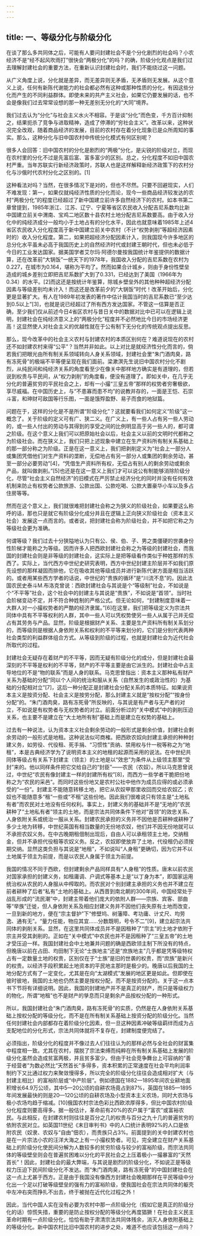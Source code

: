 ```yaml
---
---
---
```

title: 一、等级分化与阶级分化
---




在谈了那么多共同体之后，可能有人要问封建社会不是个分化剧烈的社会吗？小农经济不是“经不起风吹雨打”很快会“两极分化”的吗？的确，阶级分化观点是我们过去理解封建社会的重要方法，在重新认识封建社会时，我们不能绕过这一问题。

从广义角度上说，分化就是差异，而无差异则无矛盾，无矛盾则无发展。从这个意义上说，任何有新陈代谢能力的社会都必然有这种或那种性质的分化，有因这些分化而产生的不同利益群体。即使未来的共产主义社会，如果它仍要发展的话，也不会是像我们过去常常设想的那一种无差别无分化的“大同”境界。

我们过去认为“分化”与社会主义水火不相容。于是谈“分化”而色变，千方百计抑制之，结果扼杀了竞争与进取精神，造成了停滞的“穷社会主义”。改革以来，这种状况完全改观，随着商品经济的发展，目前的农村存在着分化现象已是众所周知的事实。那么，这种分化与旧中国农村中传统分化模式有何区别呢？

很多人会回答：旧中国农村的分化是剧烈的“两极”分化，是尖锐的阶级对立，而现在农村里的分化不过是先富后富、富多富少的区别。总之，分化程度不如旧中国农村严重。当年苏联实行新经济政策时，苏联人也是这样解释新经济政策下的农村分化与沙俄时代农村分化之区别的。[1]

这种看法对吗？当然，在很多情况下是对的，但也不尽然。只要不回避现实，人们不难发现：第一，如果仅就纯经济性质的分化而论，现今一些商品经济较发达的农村“两极分化”的程度已经超过了新中国建立前许多自然经济下的农村。如本书第二章曾提到，1985年浙江、江苏、辽宁、宁夏等省区农民收入分配吉尼系数均比新中国建立前关中渭南、宝鸡二地区数十县农村土地分配吉尼系数要高。由于收入分化中的纯经济成分一般均小于土地占有的分化水平，因此也就意味着1985年上述4省区农民收入分化程度高于新中国建立前关中农村（不计“权势剥削”等超经济因素时的）收入分化程度。第二，如果把超经济分配因素计入，则我国现今许多地区的总分化水平虽未必高于我国历史上的自然经济时代或封建王朝时代，但也未必低于今日的工业发达国家。据美国学者艾尔玛·阿德尔曼按我国统计年鉴提供的数据计算，还在改革前“大锅饭”一统天下的1978年，我国收入分配的吉尼系数在农村为0.227，在城市为0.164，堪称为平均了。然而如果合计城乡，则由于身份性壁垒造成的城乡差别立即把吉尼系数扩大到了0.331，已经达到了美国（1966年为0.34）的水平。[2]而这还是按统计年鉴算，除城乡壁垒外的其他种种超经济分配因素与等级差别均未计入！而这还是改革前夕的“大锅饭”时代！改革开始后，分化更是显著扩大。有人在1989年初发表的著作中估计我国当时的吉尼系数已“至少达到0.5以上”[3]，也就是说已经超过了所有西方发达国家。不管这一估算是否正确，至少我们仅从前述今日4省区农村与昔日关中的数据对比中已可以在逻辑上说明，封建社会在纯经济意义上的“两极分化”程度并不必然地比今日的市场经济更高！这显然使人对社会主义的优越性就在于公有制下无分化的传统观点提出反思。

那么，现今改革中的社会主义农村与封建农村的本质区别何在？难道说现在的农村还不如封建农村来得“公平”？当然并非如此。以上对比是就经济性分化而言的，倘若我们把眼光由所有制关系领域转向人身关系领域，封建社会里“朱门酒肉臭，路有冻死骨”的极端不平等便呈现在我们面前。梁漱溟先生说旧中国农村分化不剧烈，从纯民间和纯经济关系的角度看至少在像关中那样地方确实是有道理的，但若说到权贵与平民间，从“权力剥削”的角度看，便没有道理了。即如关中，在几乎无分化的普遍贫穷的平民社会之上，却有一小撮“三皇五帝”那样的权势者穷奢极欲，享尽威福。在中国历史上，与“不患寡而患不均”的说教并存的，一面是王恺、石崇斗富，和珅财可敌国等行乐图，一面是饿殍盈野、易子而食的地狱篇。

问题在于，这样的分化是不是所谓“阶级分化”？这就要看我们如何定义“阶级”这一概念了。关于阶级的定义可有广、狭二义。在广义上，有一些人占有另一些人劳动的，或一些人付出的劳动与其得到的享受之间的比例明显高于另一些人的，都可谓之阶级。在这个意义上我们可以把原始社会以后，社会主义以前的文明时代都称之为阶级社会。而在狭义上，我们只把上述现象中建立在生产资料所有制关系基础上的那一部分称之为阶级。正是在这一意义上，我们把剥削定义为“社会上一部分人或集团凭借他们对生产资料的垄断，无偿地占有另一部分人或集团的剩余劳动，甚至一部分必要劳动”[4]，“凭借生产资料所有权，无偿占有别人的剩余劳动或剩余产品，就叫做剥削。”[5]也还是在这一意义上我们才可以说公有制能够消除阶级分化，尽管“社会主义自然经济”的旧模式在严厉禁止经济分化的同时并没有任何有效机制来防止有权势者公款旅游、公款出国、公款吃喝、公款大置豪华小车以及多占住房等等。

然而在这个意义上，我们就很难把封建社会称之为狭义的阶级社会，如果要这么称呼的话，那也只是就它有阶级分化成分并且在逻辑上正向狭义阶级社会（资本主义社会）发展这一点而言的。或者说，把封建社会称为阶级社会，并不如把它称之为等级社会更为准确。

何谓等级？我们过去十分狭隘地认为只有公、侯、伯、子、男之类僵硬的世袭身份性阶梯才能称之为等级。因而许多人把西欧封建社会称之为等级的封建社会，而我国的封建社会则是非等级的封建社会，这实际上是把等级看作类似于种姓那样的东西了。实际上，当代西方中世纪史研究表明，西方中世纪封建主阶层并不如我们原先设想的那样凝固而排他，它在吸收其他等级成员并进行新陈代谢方面是相当活跃的。或者用某些西方学者的话说，中世纪的“贵族的循环”是“川流不息”的。因此法国农民史泰斗M.布洛克曾说：西欧封建社会与其说是个“等级制”社会，不如说是个“不平等”社会，这个社会中的封建主与其说是“贵族”，不如说是“首领”。当时社会阶梯变动不定，并不符合种姓制的严格公式。但无论如何，“封建制度意味着一大群人对一小撮权势者的严酷的经济隶属。”[6]在这里，我们把等级定义为宗法共同体中具有不平等权利的人群，其中一些人可以凭权势使另一些人从属于己并无偿占有其劳务与产品。显然，阶级是根据财产关系、主要是生产资料所有制关系划分的，而等级则是根据人身依附关系和权利的不平等来划分的，它们是分别代表两种社会类型的利益群体组合方式。从等级到阶级的过程，也就是封建社会为近代社会所取代的过程。

封建社会无疑存在着财产的不平等，因而无疑有阶级分化的成分，但是封建社会最深刻的不平等是权利的不平等，财产的不平等主要是由它派生的。封建社会中占主导地位的不是“物的联系”而是人身的联系。马克思曾指出：资本主义那种私有财产关系为基础的分配“同以个人间的统治和服从关系（自然发生的或政治性的）为基础的分配相对立”[7]，这后一种分配正是封建社会分配关系的本质特征。如果说资本主义是按资分配、社会主义是按劳分配，那么封建主义就是“按权分配”“按身份分配”的。“朱门酒肉臭，路有冻死骨”所反映的，与其说是有产者与无产者的对立，不如说是有权势者与无权势者的对立。前面分析过的“关中模式”中的剥削压迫关系，也主要不是建立在“大土地所有制”基础上而是建立在权势的基础上。

过去有一种说法，认为资本主义社会剩余劳动的一般形式是剩余价值，封建社会剩余劳动的一般形式是地租。这种说法似可商榷。把西欧农奴向封建主承担的种种封建义务，如劳役、代役租、死手捐、“习惯性”贡纳、禁用权与什一税等称之为“地租”，本是古典经济学为了说明资本主义的地租的起源而采用的说法。在中世纪共同体等级占有关系下封建主（领主）的土地是以“效忠”为条件从上级领主那里“受封”来的。他以同样条件把它交给自己的“封臣”——农民（农奴）。所以马克思曾说过，中世纪“农民有像封建主一样的封建所有权”[8]，而西方一些学者干脆把份地称之为“农民的采邑”。而同时这些份地又是农村公社中他作为成员应得的或必须承受的“一份”。封建主不能随意转移土地，把它从农奴甲那里收回而交给农奴乙；农奴也不能随意多“租”一些或“不租”这些份地。因此我们很难说只有领主是“土地私有者”而农民对土地没有任何权利。事实上，封建义务的基础并不是“无地的”农民耕种了“土地私有者”领主的土地，而是宗法共同体条件下他对“首领”的效忠关系、人身依附关系或统治一服从关系。封建农民承担的义务并不因他是否耕种或耕种了多少土地为转移，中世纪英国有相当数量的无份地农奴，他们并不因无份地就可以不承担农奴义务。在中古晚期租佃制出现后，自由人可以承租领主土地，交纳租金，但并不承担代役租等农奴义务。反之，农奴即使放弃了土地，代役租仍必须按期交纳。显然这类负担与其说是“地租”，不如说叫“人身租”更确切，因为它并不以土地属于领主为前提，而是以农民人身属于领主为前提。

我国的情况不同于西欧，但封建剩余产品同样具有“人身租”的性质。唐末以前农民对国家承担的封建义务，如租庸调、户调式等基本上是“以丁身为本”，即国家运用统治权从农民的人身服从中榨取的。而农民对个别封建主承担的义务也并不建立在前者耕种了后者“私有”土地的基础上。从西晋到南北朝的300年间，中国经常处于战乱形成的“流民潮”中，封建主带着他们庞大的依附人群——宗族、宾客、部曲等“举族”迁徙，但人身依附关系及相应封建义务并不因他们丧失原有土地而改变，一旦到新的地方，便在“宗主督护”下“修壁坞、树藩障、考功庸、计丈尺、均劳逸、通有无”。“量力任能，物应其宜……分数既明，号令不二”[9]，建立起宗法共同体的剥削关系。显然，在这里共同体成员并不是因租种了“宗主”的土地才依附于宗主并受其剥削的。正如在“关中模式”中农民也并不是因租种了“三皇五帝”的土地才受压迫一样。我国封建社会中土地兼并问题的确是西欧领主制下所没有的特点，但晚唐以前在占田、均田制下无论“士族地主”还是“庶族地主”几乎都是凭等级特权占有一定数量土地的权贵，区别仅在于“士族”是旧的世袭的权贵，而“庶族”是新兴的权贵。以经济手段积累起土地资本的平民地主那时是极少的。晚唐以后我国的土地分配方式有了一定变化，尤其是在向“太湖模式”发展的地区更是如此。但即使在彼时彼地，我国的土地也仍然主要是按权分配，而不是按资分配的。关于这一点本书下节将有详细说明。因此，我国的封建地产并不是真正的财产，而只是等级权力的物化，所谓“地租”也不是财产的孳息而只是剩余产品按权分配的一种形式。

所以，我国封建社会“朱门酒肉臭，路有冻死骨”的实质，仍然是在人身依附关系基础上按权分配的等级分化，而不是在所有制关系基础上按资分配的阶级分化。当然任何封建社会内部都存在着阶级分化因素，但一旦这种因素冲破等级羁绊而成为占支配地位的分化形式，宗法共同体就将不复存在，封建制度便完结了。

必须指出，阶级分化的程度并不像过去人们往往认为的那样必然与全社会的财富集中程度相一致。尤其在农村，摆脱了宗法束缚而纯粹在所有制关系基础上发展的阶级分化虽然会造成贫富两极，并且贫多富少。但由于社会竞争舞台上可容纳的“善于经营者”为数必然比“天然首长”多得多，资本积累的正常速度在社会平均利润率制约下又比通过权力来聚敛慢得多，所以完全的阶级分化往往会造成相对扩大（与封建主相比）的富裕阶层或“中产阶层”。例如德国在1882—1895年间农业耕地面积增长64.9万公顷，其中5—20公顷的自耕农场竟占到87%，英国在1885—1895年间发展最快的则是20—120公顷的自耕农场及小型资本主义农场，同时大农场与极小农场均趋于缩减。[10]俄国农村宗法色彩比西欧浓厚得多，但比中国农村阶级分化程度则要高得多。据一般估计，革命前有20%的农户属于“富农”或富裕农民。与此相反，在封建农村则往往是百分之几的权贵与百分之九十几的普遍贫穷的依附农民对立。如英国11世纪《末日审判书》中的人口统计表明92%的人口是依附农民（奴隶、农奴与“自由”佃农），而贵族只占3%。前面提到的关中封建农村也是在一片宗法小农的汪洋大海之上有一小撮权势者。可见，完全建立在财产关系基础上的阶级分化使民间分解为人数较多的贫穷阶级与较少的富裕阶级，而宗法共同体的等级壁垒则会在普遍贫困难以分化的平民社会之上压着极小一撮暴富的“天然首长”！因此，封建社会的最大弊端，与其说是剧烈的阶级分化，不如说正是等级权力压迫下民间阶级分化不发达。而“朱门酒肉臭，路有冻死骨”的中国封建社会在这一点上尤甚于西方。正是由于我国没有像西方封建社会晚期那样在平民等级中分化出一个足以打破等级壁垒的强有力的富裕阶级，使我国社会在宗法共同体的躯壳中左冲右突而挣扎不出去，终于被抛在近代化过程之外！

因此，当代中国人实在没有必要为农村中那一点阶级分化（假如它是真正的阶级分化的话）惊慌失措，重要的是防止按权分配的等级分化再度猖獗！在社会主义民主革命时期有一点阶级分化，恰恰有助于肃清宗法共同体残余，消灭人身依附基础上的等级分化。新中国农村比旧中国农村的进步之处，难道不也应该包括这一点吗？